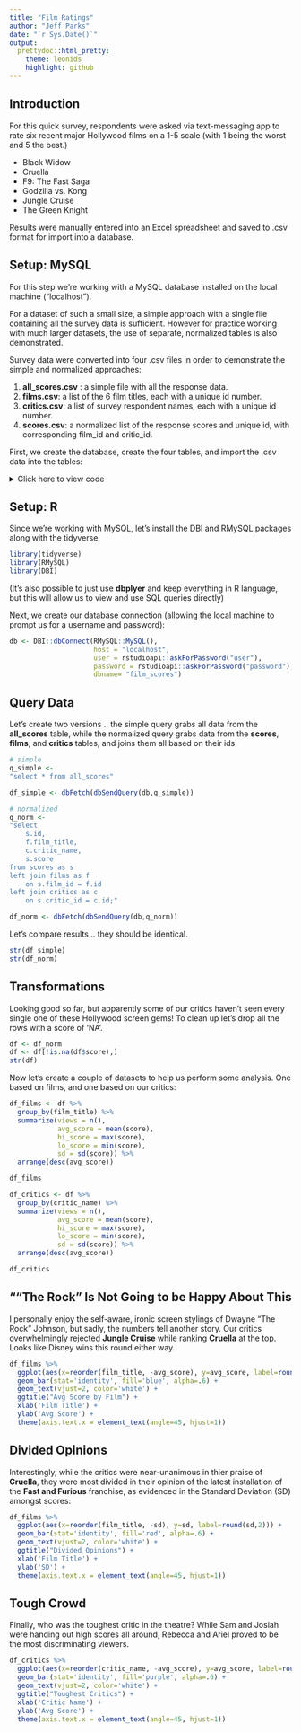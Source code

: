```yaml
---
title: "Film Ratings"
author: "Jeff Parks"
date: "`r Sys.Date()`"
output:
  prettydoc::html_pretty:
    theme: leonids
    highlight: github
---
```


## Introduction

For this quick survey, respondents were asked via text-messaging app to rate six recent major Hollywood films on a 1-5 scale (with 1 being the worst and 5 the best.) 

* Black Widow
* Cruella
* F9: The Fast Saga
* Godzilla vs. Kong
* Jungle Cruise
* The Green Knight

Results were manually entered into an Excel spreadsheet and saved to .csv format for import into a database. 

## Setup: MySQL

For this step we're working with a MySQL database installed on the local machine ("localhost").  

For a dataset of such a small size, a simple approach with a single file containing all the survey data is sufficient.  However for practice working with much larger datasets, the use of separate, normalized tables is also demonstrated.

Survey data were converted into four .csv files in order to demonstrate the simple and normalized approaches:

1. **all_scores.csv** : a simple file with all the response data.
2. **films.csv**: a list of the 6 film titles, each with a unique id number.
3. **critics.csv**: a list of survey respondent names, each with a unique id number.
4. **scores.csv**: a normalized list of the response scores and unique id, with corresponding film_id and critic_id.

First, we create the database, create the four tables, and import the .csv data into the tables:

<details>
  <summary>Click here to view code</summary>
```
-- mysql

create database film_scores;
use film_scores;

-- Method 1: simple table with all data

create table all_scores (
	id int primary key not null,
	film_title varchar(255) not null,
	critic_name varchar(255) not null,
	score int
	);
	
load data infile 'data/all_scores.csv'
into table all_scores
fields terminated by ','
enclosed by '"'
lines terminated by '\n'
ignore 1 rows;


-- Method 2: three normalized tables

create table films (
	id int primary key not null,
	film_title varchar(255) not null
	);
	
load data infile 'data/films.csv'
into table all_scores
fields terminated by ','
enclosed by '"'
lines terminated by '\n'
ignore 1 rows;

-- 

create table critics (
	id int primary key not null,
	critic_name varchar(255) not null
	);
	
load data infile 'data/critics.csv'
into table all_scores
fields terminated by ','
enclosed by '"'
lines terminated by '\n'
ignore 1 rows;

-- 

create table scores (
	id int primary key not null,
	film_id int not null,
	critic_id int not null,
	score int
	);
	
load data infile 'data/scores.csv'
into table all_scores
fields terminated by ','
enclosed by '"'
lines terminated by '\n'
ignore 1 rows;
```
</details>


## Setup: R

Since we're working with MySQL, let's install the DBI and RMySQL packages along with the tidyverse.

```r
library(tidyverse)
library(RMySQL)
library(DBI)
```

(It's also possible to just use **dbplyer** and keep everything in R language, but this will allow us to view and use SQL queries directly)

Next, we create our database connection (allowing the local machine to prompt us for a username and password):

```r
db <- DBI::dbConnect(RMySQL::MySQL(), 
                     host = "localhost", 
                     user = rstudioapi::askForPassword("user"), 
                     password = rstudioapi::askForPassword("password"), 
                     dbname= "film_scores")
```

## Query Data

Let's create two versions .. the simple query grabs all data from the **all_scores** table, while the normalized query grabs data from the **scores**, **films**, and **critics** tables, and joins them all based on their ids.

```r

# simple 
q_simple <- 
"select * from all_scores"

df_simple <- dbFetch(dbSendQuery(db,q_simple))

# normalized
q_norm <- 
"select 
	s.id,
	f.film_title,
	c.critic_name,
	s.score
from scores as s
left join films as f
	on s.film_id = f.id
left join critics as c
	on s.critic_id = c.id;"

df_norm <- dbFetch(dbSendQuery(db,q_norm))
```

Let's compare results .. they should be identical.
```r
str(df_simple)
str(df_norm)
```

## Transformations

Looking good so far, but apparently some of our critics haven't seen every single one of these Hollywood screen gems! To clean up let's drop all the rows with a score of 'NA'.
```r
df <- df_norm
df <- df[!is.na(df$score),]
str(df)
```

Now let's create a couple of datasets to help us perform some analysis.  One based on films, and one based on our critics:
```r
df_films <- df %>% 
  group_by(film_title) %>% 
  summarize(views = n(), 
            avg_score = mean(score), 
            hi_score = max(score), 
            lo_score = min(score), 
            sd = sd(score)) %>% 
  arrange(desc(avg_score))

df_films
```

```r
df_critics <- df %>% 
  group_by(critic_name) %>% 
  summarize(views = n(), 
            avg_score = mean(score), 
            hi_score = max(score), 
            lo_score = min(score), 
            sd = sd(score)) %>% 
  arrange(desc(avg_score))

df_critics
```

## ""The Rock" Is Not Going to be Happy About This

I personally enjoy the self-aware, ironic screen stylings of Dwayne "The Rock" Johnson, but sadly, the numbers tell another story. Our critics overwhelmingly rejected **Jungle Cruise** while ranking **Cruella** at the top.  Looks like Disney wins this round either way.

```r
df_films %>% 
  ggplot(aes(x=reorder(film_title, -avg_score), y=avg_score, label=round(avg_score,1))) + 
  geom_bar(stat='identity', fill='blue', alpha=.6) +
  geom_text(vjust=2, color='white') +
  ggtitle("Avg Score by Film") +
  xlab('Film Title') +
  ylab('Avg Score') +
  theme(axis.text.x = element_text(angle=45, hjust=1))
```

## Divided Opinions

Interestingly, while the critics were near-unanimous in thier praise of **Cruella**, they were most divided in their opinion of the latest installation of the **Fast and Furious** franchise, as evidenced in the Standard Deviation (SD) amongst scores:

```r
df_films %>% 
  ggplot(aes(x=reorder(film_title, -sd), y=sd, label=round(sd,2))) + 
  geom_bar(stat='identity', fill='red', alpha=.6) +
  geom_text(vjust=2, color='white') +
  ggtitle("Divided Opinions") +
  xlab('Film Title') +
  ylab('SD') +
  theme(axis.text.x = element_text(angle=45, hjust=1))
```

## Tough Crowd

Finally, who was the toughest critic in the theatre? While Sam and Josiah were handing out high scores all around, Rebecca and Ariel proved to be the most discriminating viewers.

```r
df_critics %>% 
  ggplot(aes(x=reorder(critic_name, -avg_score), y=avg_score, label=round(avg_score,1))) + 
  geom_bar(stat='identity', fill='purple', alpha=.6) +
  geom_text(vjust=2, color='white') +
  ggtitle("Toughest Critics") +
  xlab('Critic Name') +
  ylab('Avg Score') +
  theme(axis.text.x = element_text(angle=45, hjust=1))
```



